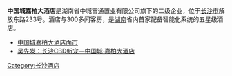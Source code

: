 {{unreferenced|time=2011-12-06T08:46:27+00:00}}
'''中国城嘉柏大酒店'''是湖南省中城富通置业有限公司旗下的二级企业，位于[[长沙市|长沙市]]解放东路233号。酒店与300多间客房，是[[湖南|湖南]]省内首家配备智能化系统的五星级酒店。

* [https://archive.is/20130424141217/http://cswb.changsha.cn/CSWB/20111123/Cont_1_22_191747.HTM 中国城嘉柏大酒店面市]
* [https://archive.is/20130428152007/http://tv.xf88.com/view/628/ 吴先发：长沙CBD新宠—中国城·嘉柏大酒店] 
[[Category:长沙酒店|Category:长沙酒店]]